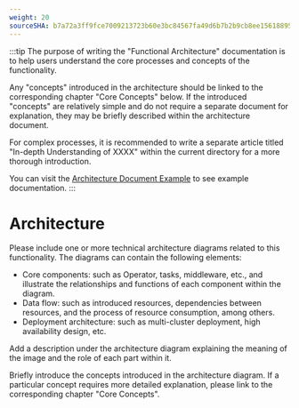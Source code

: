 ```yaml
---
weight: 20
sourceSHA: b7a72a3ff9fce7009213723b60e3bc84567fa49d6b7b2b9cb8ee156188954089
---
```


:::tip
The purpose of writing the "Functional Architecture" documentation is to help users understand the core processes and concepts of the functionality.

Any "concepts" introduced in the architecture should be linked to the corresponding chapter "Core Concepts" below. If the introduced "concepts" are relatively simple and do not require a separate document for explanation, they may be briefly described within the architecture document.

For complex processes, it is recommended to write a separate article titled "In-depth Understanding of XXXX" within the current directory for a more thorough introduction.

You can visit the [Architecture Document Example](https://product-doc-guide.alauda.cn/template/arch/module_arch_example.html) to see example documentation.
:::

# Architecture

Please include one or more technical architecture diagrams related to this functionality. The diagrams can contain the following elements:

- Core components: such as Operator, tasks, middleware, etc., and illustrate the relationships and functions of each component within the diagram.
- Data flow: such as introduced resources, dependencies between resources, and the process of resource consumption, among others.
- Deployment architecture: such as multi-cluster deployment, high availability design, etc.

Add a description under the architecture diagram explaining the meaning of the image and the role of each part within it.

Briefly introduce the concepts introduced in the architecture diagram. If a particular concept requires more detailed explanation, please link to the corresponding chapter "Core Concepts".
